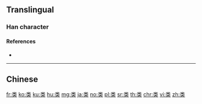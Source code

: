 {{character info/new}}
{{also|類}}
==Translingual==

===Han character===
{{Han char|rn=119|rad=米|as=03|sn=9|four=|canj=FDK|ids=⿱米大,⿱米犬}}

====References====
* {{Han ref|kx=0907.030|dkj=26848|dj=1332.140|hdz=53141.120|uh=7C7B|ud=31867}}

----

==Chinese==
{{zh-see|類}}

[[fr:类]]
[[ko:类]]
[[ku:类]]
[[hu:类]]
[[mg:类]]
[[ja:类]]
[[no:类]]
[[pl:类]]
[[sr:类]]
[[th:类]]
[[chr:类]]
[[vi:类]]
[[zh:类]]